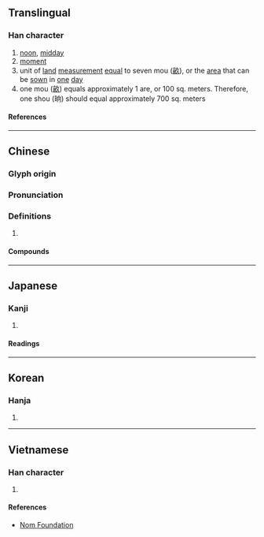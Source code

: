 {{character info/new}}
==Translingual==

===Han character===
{{Han char|rn=72|rad=日|as=06|sn=10|four=67020|canj=AHBR|ids=⿰日向}}

# [[noon]], [[midday]]
# [[moment]]
# unit of [[land]] [[measurement]] [[equal]] to seven mou ([[畝]]), or the [[area]] that can be [[sown]] in [[one]] [[day]]
# one mou ([[畝]]) equals approximately 1 are, or 100 sq. meters. Therefore, one shou (晌) should equal approximately 700 sq. meters

====References====
{{Han ref|kx=0495.050|dkj=13903|dj=0860.110|hdz=21508.090|uh=664C}}

----

==Chinese==
{{zh-forms}}

===Glyph origin===
{{Han etym}}

===Pronunciation===
{{zh-pron
|m=shǎng
|c=hoeng2
|mn=qz,xm:sióng/zz:siáng
|mn_note=sióng/siáng - vernacular (俗)
|mc=
|oc=y
|cat=
}}

===Definitions===
{{zh-hanzi}}

# {{rfdef|zh}}

====Compounds====
{{zh-der|前晌|後晌|後半晌|下半晌|上半晌|一晌|半晌|前半晌|傍晌|早晌|晌飯|晌覺|睡晌覺|片晌|晌午|晌午歪|歇晌|頭晌|過晌}}

----

==Japanese==

===Kanji===
{{ja-kanji|grade=|rs=日06}}

# {{defn|lang=ja|sort=日06}}

====Readings====
{{ja-readings
|on=しょう
|kun=まひる
}}

----

==Korean==

===Hanja===
{{ko-hanja|상}}

# {{defn|lang=ko|sort=日06}}

----

==Vietnamese==

===Han character===
{{vi-readings|rs=日06|reading=thưởng}}

# {{defn|lang=vi|sort=日06}}

====References====
* [http://nomfoundation.org/common/nom_details.php?codepoint=664c Nom Foundation]
